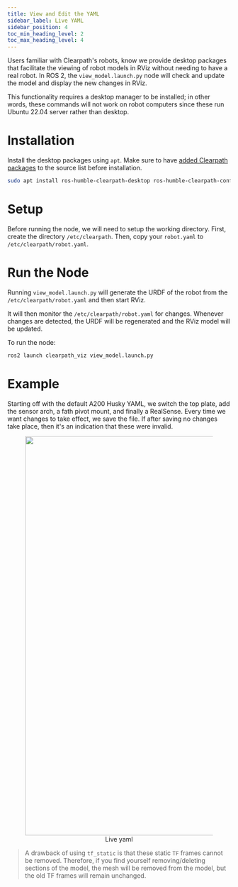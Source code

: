 ```yaml
---
title: View and Edit the YAML
sidebar_label: Live YAML
sidebar_position: 4
toc_min_heading_level: 2
toc_max_heading_level: 4
---
```


Users familiar with Clearpath's robots, know we provide desktop packages that facilitate the viewing of robot models in RViz without needing to have a real robot. In ROS 2, the `view_model.launch.py` node will check and update the model and display the new changes in RViz.

This functionality requires a desktop manager to be installed; in other words, these commands will not work on robot computers since these run Ubuntu 22.04 server rather than desktop.

# Installation
Install the desktop packages using `apt`. Make sure to have [added Clearpath packages](https://packages.clearpathrobotics.com/) to the source list before installation.
```bash
sudo apt install ros-humble-clearpath-desktop ros-humble-clearpath-config-live
```

# Setup
Before running the node, we will need to setup the working directory.
First, create the directory `/etc/clearpath`.
Then, copy your `robot.yaml` to `/etc/clearpath/robot.yaml`.

# Run the Node
Running `view_model.launch.py` will generate the URDF of the robot from the `/etc/clearpath/robot.yaml` and then start RViz.

It will then monitor the `/etc/clearpath/robot.yaml` for changes. Whenever changes are detected, the URDF will be regenerated and the RViz model will be updated.

To run the node:
```bash
ros2 launch clearpath_viz view_model.launch.py
```

# Example
Starting off with the default A200 Husky YAML, we switch the top plate, add the sensor arch, a fath pivot mount, and finally a RealSense. Every time we want changes to take effect, we save the file. If after saving no changes take place, then it's an indication that these were invalid.

<center>
  <figure>
    <img
      src={require("./img/live_yaml.gif").default}
      width="900"
    />
    <figcaption>Live yaml</figcaption>
  </figure>
</center>

> A drawback of using `tf_static` is that these static `TF` frames cannot be removed. Therefore, if you find yourself removing/deleting sections of the model, the mesh will be removed from the model, but the old TF frames will remain unchanged.
